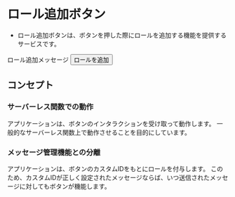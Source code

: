 
# ロール追加ボタン

- ロール追加ボタンは、ボタンを押した際にロールを追加する機能を提供するサービスです。

<Messages>
  <Bot>
    ロール追加メッセージ
    <Buttons slot="actions">
      <Button>ロールを追加</Button>
    </Buttons>
  </Bot>
</Messages>

## コンセプト

### サーバーレス関数での動作

アプリケーションは、ボタンのインタラクションを受け取って動作します。
一般的なサーバーレス関数上で動作させることを目的にしています。

### メッセージ管理機能との分離

アプリケーションは、ボタンのカスタムIDをもとにロールを付与します。
このため、カスタムIDが正しく設定されたメッセージならば、いつ送信されたメッセージに対してもボタンが機能します。


